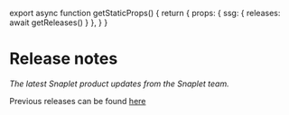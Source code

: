 
export async function getStaticProps() {
  return {
    props: {
      ssg: {
        releases: await getReleases()
      }
    },
  }
}

# Release notes

*The latest Snaplet product updates from the Snaplet team.*

<ReleaseNotes />

Previous releases can be found [here](/seed/release-notes/archive)